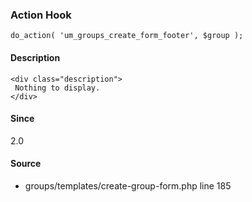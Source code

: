
<UMBreadCrumb type="action"/>

### Action Hook    
    
```
do_action( 'um_groups_create_form_footer', $group );
```

#### Description
    <div class="description">
     Nothing to display.
    </div>

#### Since
<div class="description">
2.0
</div>

#### Source
  - <Link href="https://github.com/ultimatemember/groups/tree/2.3.0/templates/create-group-form.php#L185">groups/templates/create-group-form.php</Link> <Link href="https://github.com/ultimatemember/groups/tree/2.3.0/templates/create-group-form.php#L185">line 185</Link>

